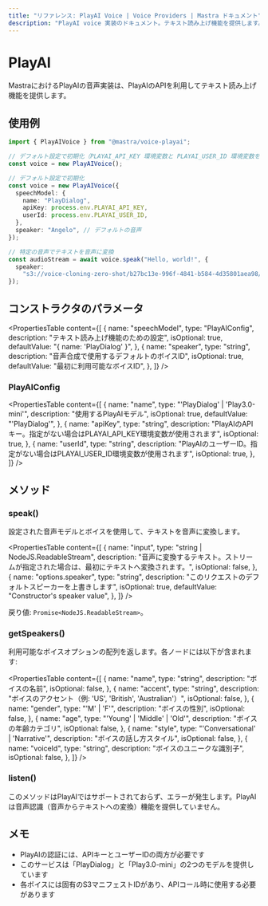 ```yaml
---
title: "リファレンス: PlayAI Voice | Voice Providers | Mastra ドキュメント"
description: "PlayAI voice 実装のドキュメント。テキスト読み上げ機能を提供します。"
---
```


# PlayAI

MastraにおけるPlayAIの音声実装は、PlayAIのAPIを利用してテキスト読み上げ機能を提供します。

## 使用例

```typescript
import { PlayAIVoice } from "@mastra/voice-playai";

// デフォルト設定で初期化（PLAYAI_API_KEY 環境変数と PLAYAI_USER_ID 環境変数を使用）
const voice = new PlayAIVoice();

// デフォルト設定で初期化
const voice = new PlayAIVoice({
  speechModel: {
    name: "PlayDialog",
    apiKey: process.env.PLAYAI_API_KEY,
    userId: process.env.PLAYAI_USER_ID,
  },
  speaker: "Angelo", // デフォルトの音声
});

// 特定の音声でテキストを音声に変換
const audioStream = await voice.speak("Hello, world!", {
  speaker:
    "s3://voice-cloning-zero-shot/b27bc13e-996f-4841-b584-4d35801aea98/original/manifest.json", // Dexter の音声
});
```

## コンストラクタのパラメータ

<PropertiesTable
  content={[
    {
      name: "speechModel",
      type: "PlayAIConfig",
      description: "テキスト読み上げ機能のための設定",
      isOptional: true,
      defaultValue: "{ name: 'PlayDialog' }",
    },
    {
      name: "speaker",
      type: "string",
      description: "音声合成で使用するデフォルトのボイスID",
      isOptional: true,
      defaultValue: "最初に利用可能なボイスID",
    },
  ]}
/>

### PlayAIConfig

<PropertiesTable
  content={[
    {
      name: "name",
      type: "'PlayDialog' | 'Play3.0-mini'",
      description: "使用するPlayAIモデル",
      isOptional: true,
      defaultValue: "'PlayDialog'",
    },
    {
      name: "apiKey",
      type: "string",
      description:
        "PlayAIのAPIキー。指定がない場合はPLAYAI_API_KEY環境変数が使用されます",
      isOptional: true,
    },
    {
      name: "userId",
      type: "string",
      description:
        "PlayAIのユーザーID。指定がない場合はPLAYAI_USER_ID環境変数が使用されます",
      isOptional: true,
    },
  ]}
/>

## メソッド

### speak()

設定された音声モデルとボイスを使用して、テキストを音声に変換します。

<PropertiesTable
  content={[
    {
      name: "input",
      type: "string | NodeJS.ReadableStream",
      description:
        "音声に変換するテキスト。ストリームが指定された場合は、最初にテキストへ変換されます。",
      isOptional: false,
    },
    {
      name: "options.speaker",
      type: "string",
      description: "このリクエストのデフォルトスピーカーを上書きします",
      isOptional: true,
      defaultValue: "Constructor's speaker value",
    },
  ]}
/>

戻り値: `Promise<NodeJS.ReadableStream>`。

### getSpeakers()

利用可能なボイスオプションの配列を返します。各ノードには以下が含まれます:

<PropertiesTable
  content={[
    {
      name: "name",
      type: "string",
      description: "ボイスの名前",
      isOptional: false,
    },
    {
      name: "accent",
      type: "string",
      description: "ボイスのアクセント（例: 'US', 'British', 'Australian'）",
      isOptional: false,
    },
    {
      name: "gender",
      type: "'M' | 'F'",
      description: "ボイスの性別",
      isOptional: false,
    },
    {
      name: "age",
      type: "'Young' | 'Middle' | 'Old'",
      description: "ボイスの年齢カテゴリ",
      isOptional: false,
    },
    {
      name: "style",
      type: "'Conversational' | 'Narrative'",
      description: "ボイスの話し方スタイル",
      isOptional: false,
    },
    {
      name: "voiceId",
      type: "string",
      description: "ボイスのユニークな識別子",
      isOptional: false,
    },
  ]}
/>
### listen()

このメソッドはPlayAIではサポートされておらず、エラーが発生します。PlayAIは音声認識（音声からテキストへの変換）機能を提供していません。

## メモ

- PlayAIの認証には、APIキーとユーザーIDの両方が必要です
- このサービスは「PlayDialog」と「Play3.0-mini」の2つのモデルを提供しています
- 各ボイスには固有のS3マニフェストIDがあり、APIコール時に使用する必要があります
